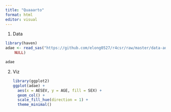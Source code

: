 ```yaml
---
title: "Quaaarto"
format: html
editor: visual
---
```


1.  Data

```r
library(haven)
adae <- read_sas("https://github.com/elong0527/r4csr/raw/master/data-adam/adae.sas7bdat", 
    NULL)

adae

```

2.  Viz

    ```r
    library(ggplot2)
    ggplot(adae) +
      aes(x = AESEV, y = AGE, fill = SEX) +
      geom_col() +
      scale_fill_hue(direction = 1) +
      theme_minimal()
    ```

